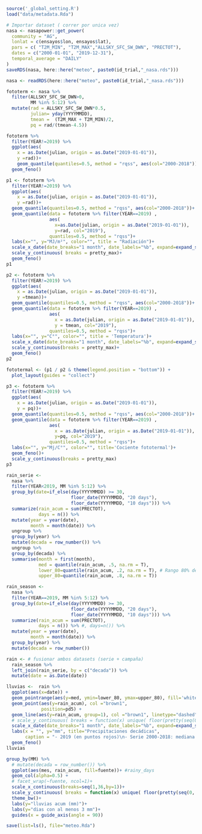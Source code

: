 ```r
source('_global_setting.R')
load("data/metadata.Rda")
```

```r
# Importar dataset ( correr por unica vez)
nasa <- nasapower::get_power(
  community = "AG",
  lonlat = c(ensayos$lon, ensayos$lat),
  pars = c( "T2M_MIN", "T2M_MAX","ALLSKY_SFC_SW_DWN", "PRECTOT"),
  dates = c("2000-01-01", "2019-12-31"),
  temporal_average = "DAILY"
)
saveRDS(nasa, here::here("meteo", paste0(id_trial,"_nasa.rds")))

```

```r
nasa <- readRDS(here::here("meteo", paste0(id_trial,"_nasa.rds")))

fototerm <- nasa %>%  
  filter(ALLSKY_SFC_SW_DWN>0, 
         MM %in% 5:12) %>% 
  mutate(rad = ALLSKY_SFC_SW_DWN*0.5,
         julian= yday(YYYYMMDD),  
         tmean =  (T2M_MAX + T2M_MIN)/2,
         pq = rad/(tmean-4.5)) 
```

```r
fototerm %>%  
  filter(YEAR!=2019) %>% 
  ggplot(aes(
    x = as.Date(julian, origin = as.Date("2019-01-01")), 
    y =rad))+
    geom_quantile(quantiles=0.5, method = "rqss", aes(col="2000-2018"))+
  geom_feno()
```


```r
p1 <- fototerm %>%  
  filter(YEAR!=2019) %>% 
  ggplot(aes(
    x = as.Date(julian, origin = as.Date("2019-01-01")), 
    y =rad))+
  geom_quantile(quantiles=0.5, method = "rqss", aes(col="2000-2018"))+
  geom_quantile(data = fototerm %>% filter(YEAR==2019) , 
                aes(
                  x=as.Date(julian, origin = as.Date("2019-01-01")), 
                  y=rad, col="2019"),
                quantiles=0.5, method = "rqss")+
  labs(x="", y="MJ/m²", color="", title = "Radiación")+
  scale_x_date(date_breaks="1 month", date_labels="%b", expand=expand_scale(0.05,0))+
  scale_y_continuous( breaks = pretty_max)+
  geom_feno()
p1
```


```r
p2 <- fototerm %>%  
  filter(YEAR!=2019) %>% 
  ggplot(aes(
    x = as.Date(julian, origin = as.Date("2019-01-01")), 
    y =tmean))+
  geom_quantile(quantiles=0.5, method = "rqss", aes(col="2000-2018"))+
  geom_quantile(data = fototerm %>% filter(YEAR==2019) , 
                aes(
                  x = as.Date(julian, origin = as.Date("2019-01-01")), 
                  y = tmean, col="2019"),
                quantiles=0.5, method = "rqss")+
  labs(x="", y="C°", color="", title = 'Temperatura')+
  scale_x_date(date_breaks="1 month", date_labels="%b", expand=expand_scale(0.05,0))+
  scale_y_continuous(breaks = pretty_max)+
  geom_feno()
p2
```

```r
fototermal <- (p1 / p2 & theme(legend.position = "bottom")) + 
  plot_layout(guides = "collect")

```


```r
p3 <- fototerm %>%  
  filter(YEAR!=2019) %>% 
  ggplot(aes(
    x = as.Date(julian, origin = as.Date("2019-01-01")), 
    y = pq))+
  geom_quantile(quantiles=0.5, method = "rqss", aes(col="2000-2018"))+
  geom_quantile(data = fototerm %>% filter(YEAR==2019) , 
                aes(
                  x = as.Date(julian, origin = as.Date("2019-01-01")), 
                  y=pq, col="2019"),
                quantiles=0.5, method = "rqss")+
  labs(x="", y="Mj/C°", color="", title='Cociente fototermal')+
  geom_feno()+
  scale_y_continuous(breaks = pretty_max)
p3
```

```r
rain_serie <- 
  nasa %>%
  filter(YEAR<2019, MM %in% 5:12) %>% 
  group_by(date=if_else(day(YYYYMMDD) >= 30,
                        floor_date(YYYYMMDD, "20 days"),
                        floor_date(YYYYMMDD, "10 days"))) %>%
  summarize(rain_acum = sum(PRECTOT),
            days = n()) %>%
  mutate(year = year(date),
         month = month(date)) %>%
  ungroup %>%
  group_by(year) %>%
  mutate(decada = row_number()) %>%
  ungroup %>%
  group_by(decada) %>%
  summarise(month = first(month),
            med = quantile(rain_acum, .5, na.rm = T),
            lower_80=quantile(rain_acum, .2, na.rm = T), # Rango 80% de los años
            upper_80=quantile(rain_acum, .8, na.rm = T))

```

```r
rain_season <- 
  nasa %>%
  filter(YEAR==2019, MM %in% 5:12) %>% 
  group_by(date=if_else(day(YYYYMMDD) >= 30,
                        floor_date(YYYYMMDD, "20 days"),
                        floor_date(YYYYMMDD, "10 days"))) %>%
  summarize(rain_acum = sum(PRECTOT),
            days = n()) %>% #, days=n()) %>%
  mutate(year = year(date),
         month = month(date)) %>%
  group_by(year) %>%
  mutate(decada = row_number()) 

rain <- # fusionar ambos datasets (serie + campaña)
  rain_season %>%
  left_join(rain_serie, by = c("decada")) %>%
  mutate(date = as.Date(date))
```
  
```r
lluvias <-  rain %>%
  ggplot(aes(x=date)) +
  geom_pointrange(aes(y=med, ymin=lower_80, ymax=upper_80), fill='white', color='steelblue', shape=21, fatten=.7, size=3, position=(pd5=position_nudge(x = 5)))+
  geom_point(aes(y=rain_acum), col ="brown1",
             position=pd5) +
  geom_line(aes(y=rain_acum, group=1), col ="brown1", linetype="dashed", position=pd5)+
  # scale_y_continuous( breaks = function(x) unique( floor(pretty(seq(0, (max(x) + 1) * 1.1)))))+
  scale_x_date(date_breaks="1 month", date_labels="%b", expand=expand_scale(0.05,0))+
  labs(x = "", y="mm", title="Precipitaciones decádicas",
       caption = "- 2019 (en puntos rojos)\n- Serie 2000-2018: mediana (puntos blancos) y rango 80% (barras azules)")+
  geom_feno()
lluvias
```
  

```r
group_by(MM) %>%
  # mutate(decada = row_number()) %>%
  ggplot(aes(mes, rain_acum, fill=fuente))+ #rainy_days
  geom_col(alpha=0.5) +
  # facet_wrap(~fuente, ncol=1)+
  scale_x_continuous(breaks=seq(1,36,by=1))+
  scale_y_continuous( breaks = function(x) unique( floor(pretty(seq(0, (max(x) + 1) * 1.1)))))+
  theme_bw()+
  labs(y="lluvias acum (mm)")+
  labs(y="dias con al menos 3 mm")+
  guides(x = guide_axis(angle = 90))
```

```r
save(list=ls(), file="meteo.Rda")
```
